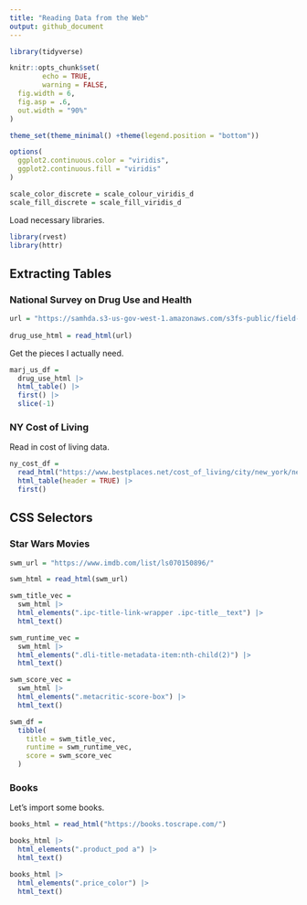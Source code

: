 ```yaml
---
title: "Reading Data from the Web"
output: github_document
---
```


```r
library(tidyverse)

knitr::opts_chunk$set(
        echo = TRUE,
        warning = FALSE,
  fig.width = 6,
  fig.asp = .6,
  out.width = "90%"
)

theme_set(theme_minimal() +theme(legend.position = "bottom"))

options(
  ggplot2.continuous.color = "viridis",
  ggplot2.continuous.fill = "viridis"
)

scale_color_discrete = scale_colour_viridis_d
scale_fill_discrete = scale_fill_viridis_d
```

Load necessary libraries.
```r
library(rvest)
library(httr)
```

## Extracting Tables

### National Survey on Drug Use and Health
```r
url = "https://samhda.s3-us-gov-west-1.amazonaws.com/s3fs-public/field-uploads/2k15StateFiles/NSDUHsaeShortTermCHG2015.htm"
  
drug_use_html = read_html(url)
```

Get the pieces I actually need.
```r
marj_us_df = 
  drug_use_html |> 
  html_table() |> 
  first() |> 
  slice(-1)
```


### NY Cost of Living

Read in cost of living data.
```r
ny_cost_df = 
  read_html("https://www.bestplaces.net/cost_of_living/city/new_york/new_york") |> 
  html_table(header = TRUE) |> 
  first()
```


## CSS Selectors

### Star Wars Movies
```r
swm_url = "https://www.imdb.com/list/ls070150896/"

swm_html = read_html(swm_url)
```

```r
swm_title_vec = 
  swm_html |> 
  html_elements(".ipc-title-link-wrapper .ipc-title__text") |> 
  html_text()

swm_runtime_vec = 
  swm_html |> 
  html_elements(".dli-title-metadata-item:nth-child(2)") |> 
  html_text()

swm_score_vec = 
  swm_html |> 
  html_elements(".metacritic-score-box") |> 
  html_text()

swm_df = 
  tibble(
    title = swm_title_vec, 
    runtime = swm_runtime_vec, 
    score = swm_score_vec
  )
```


### Books
Let's import some books.
```r
books_html = read_html("https://books.toscrape.com/")

books_html |> 
  html_elements(".product_pod a") |> 
  html_text()

books_html |> 
  html_elements(".price_color") |> 
  html_text()
```

